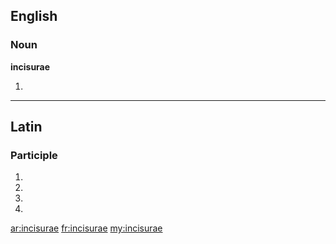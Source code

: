 ==English==

===Noun===
'''incisurae'''

# {{plural of|incisura}}

----

==Latin==

===Participle===
{{la-part-form|incīsūrae}}

# {{inflection of|incisurus|incīsūrus|nom|f|p|lang=la}}
# {{inflection of|incisurus|incīsūrus|gen|f|s|lang=la}}
# {{inflection of|incisurus|incīsūrus|dat|f|s|lang=la}}
# {{inflection of|incisurus|incīsūrus|voc|f|p|lang=la}}

[[ar:incisurae]]
[[fr:incisurae]]
[[my:incisurae]]